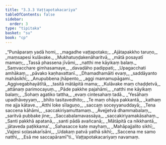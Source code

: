 ```yaml
---
title: "3.3.3 Vaṭṭapotakacariya"
tableOfContents: false
sidebar:
  order: 3
type: "tipitaka"
basket: "su"
book: "cp"
---
```



<DynamicBreadcrumb />

<Division number="72" book="cp">

<Paragraph number="348" type="verses" book="cp">
_“Punāparaṃ yadā homi,_  
_magadhe vaṭṭapotako;_  
_Ajātapakkho taruṇo,_  
_maṃsapesi kulāvake._  

</Paragraph>

</Division>
<Division number="73" book="cp">

<Paragraph number="349" type="verses" book="cp">
_Mukhatuṇḍakenāharitvā,_  
_mātā posayatī mamaṃ;_  
_Tassā phassena jīvāmi,_  
_natthi me kāyikaṃ balaṃ._  

</Paragraph>

</Division>
<Division number="74" book="cp">

<Paragraph number="350" type="verses" book="cp">
_Saṃvacchare gimhasamaye,_  
_davaḍāho padippati;_  
_Upagacchati amhākaṃ,_  
_pāvako kaṇhavattanī._  

</Paragraph>

</Division>
<Division number="75" book="cp">

<Paragraph number="351" type="verses" book="cp">
_Dhamadhamāiti evaṃ,_  
_saddāyanto mahāsikhī;_  
_Anupubbena jhāpento,_  
_aggi mamamupāgami._  

</Paragraph>

</Division>
<Division number="76" book="cp">

<Paragraph number="352" type="verses" book="cp">
_Aggivegabhayātītā,_  
_tasitā mātāpitā mama;_  
_Kulāvake maṃ chaḍḍetvā,_  
_attānaṃ parimocayuṃ._  

</Paragraph>

</Division>
<Division number="77" book="cp">

<Paragraph number="353" type="verses" book="cp">
_Pāde pakkhe pajahāmi,_  
_natthi me kāyikaṃ balaṃ;_  
_Sohaṃ agatiko tattha,_  
_evaṃ cintesahaṃ tadā._  

</Paragraph>

</Division>
<Division number="78" book="cp">

<Paragraph number="354" type="verses" book="cp">
_‘Yesāhaṃ upadhāveyyaṃ,_  
_bhīto tasitavedhito;_  
_Te maṃ ohāya pakkantā,_  
_kathaṃ me ajja kātave._  

</Paragraph>

</Division>
<Division number="79" book="cp">

<Paragraph number="355" type="verses" book="cp">
_Atthi loke sīlaguṇo,_  
_saccaṃ soceyyanuddayā;_  
_Tena saccena kāhāmi,_  
_saccakiriyamuttamaṃ._  

</Paragraph>

</Division>
<Division number="80" book="cp">

<Paragraph number="356" type="verses" book="cp">
_Āvejjetvā dhammabalaṃ,_  
_saritvā pubbake jine;_  
_Saccabalamavassāya,_  
_saccakiriyamakāsahaṃ._  

</Paragraph>

</Division>
<Division number="81" book="cp">

<Paragraph number="357" type="verses" book="cp">
_Santi pakkhā apatanā,_  
_santi pādā avañcanā;_  
_Mātāpitā ca nikkhantā,_  
_jātaveda paṭikkama’._  

</Paragraph>

</Division>
<Division number="82" book="cp">

<Paragraph number="358" type="verses" book="cp">
_Sahasacce kate mayhaṃ,_  
_Mahāpajjalito sikhī;_  
_Vajjesi soḷasakarīsāni,_  
_Udakaṃ patvā yathā sikhī;_  
_Saccena me samo natthi,_  
_Esā me saccapāramī”ti._  


</Paragraph>
</Division>

<Paragraph number="359" type="center" book="cp">
Vaṭṭapotakacariyaṃ navamaṃ.
</Paragraph>
